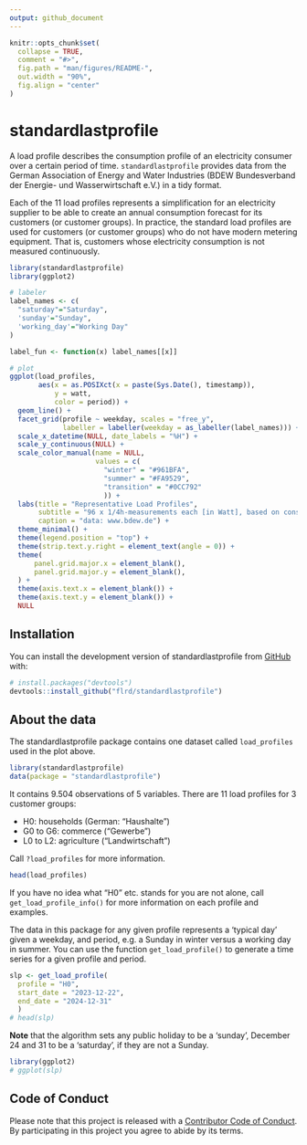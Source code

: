 ```yaml
---
output: github_document
---
```


<!-- README.md is generated from README.Rmd. Please edit that file -->

```r
knitr::opts_chunk$set(
  collapse = TRUE,
  comment = "#>",
  fig.path = "man/figures/README-",
  out.width = "90%",
  fig.align = "center"
)
```

# standardlastprofile

<!-- badges: start -->
<!-- badges: end -->

A load profile describes the consumption profile of an electricity consumer over a certain period of time. `standardlastprofile` provides data from the German Association of Energy and Water Industries (BDEW Bundesverband der Energie- und Wasserwirtschaft e.V.) in a tidy format. 

Each of the 11 load profiles represents a simplification for an electricity supplier to be able to create an annual consumption forecast for its customers (or customer groups). In practice, the standard load profiles are used for customers (or customer groups) who do not have modern metering equipment. That is, customers whose electricity consumption is not measured continuously.

``` r
library(standardlastprofile)
library(ggplot2)
```


```r
# labeler
label_names <- c(
  "saturday"="Saturday",
  'sunday'="Sunday",
  'working_day'="Working Day"
)

label_fun <- function(x) label_names[[x]]

# plot
ggplot(load_profiles,
       aes(x = as.POSIXct(x = paste(Sys.Date(), timestamp)),
           y = watt,
           color = period)) + 
  geom_line() +
  facet_grid(profile ~ weekday, scales = "free_y",
             labeller = labeller(weekday = as_labeller(label_names))) +
  scale_x_datetime(NULL, date_labels = "%H") +
  scale_y_continuous(NULL) +
  scale_color_manual(name = NULL,
                     values = c(
                       "winter" = "#961BFA",
                       "summer" = "#FA9529",
                       "transition" = "#0CC792"
                       )) +
  labs(title = "Representative Load Profiles",
       subtitle = "96 x 1/4h-measurements each [in Watt], based on consumption of 1.000 kWh/a",
       caption = "data: www.bdew.de") +
  theme_minimal() +
  theme(legend.position = "top") +
  theme(strip.text.y.right = element_text(angle = 0)) + 
  theme(
      panel.grid.major.x = element_blank(),
      panel.grid.major.y = element_blank(),
  ) +
  theme(axis.text.x = element_blank()) +
  theme(axis.text.y = element_blank()) +
  NULL
```


## Installation

You can install the development version of standardlastprofile from [GitHub](https://github.com/) with:

``` r
# install.packages("devtools")
devtools::install_github("flrd/standardlastprofile")
```

## About the data
The standardlastprofile package contains one dataset called `load_profiles` used in the plot above.

``` r
library(standardlastprofile)
data(package = "standardlastprofile")
```

It contains 9.504 observations of 5 variables. There are 11 load profiles for 3 customer groups:

- H0: households (German: "Haushalte")
- G0 to G6: commerce ("Gewerbe")
- L0 to L2: agriculture ("Landwirtschaft")

Call `?load_profiles` for more information. 

``` r
head(load_profiles)
```

If you have no idea what "H0" etc. stands for you are not alone, call `get_load_profile_info()` for more information on each profile and examples.

The data in this package for any given profile represents a 'typical day' given a weekday, and period, e.g. a Sunday in winter versus a working day in summer. You can use the function `get_load_profile()` to generate a time series for a given profile and period. 

``` r
slp <- get_load_profile(
  profile = "H0",
  start_date = "2023-12-22",
  end_date = "2024-12-31"
  )
# head(slp)
```

**Note** that the algorithm sets any public holiday to be a 'sunday', December 24 and 31 to be a 'saturday', if they are not a Sunday.

``` r
library(ggplot2)
# ggplot(slp)
```

## Code of Conduct

Please note that this project is released with a [Contributor Code of Conduct](https://github.com/flrd/standardlastprofile/blob/master/conduct.md). By participating in this project you agree to abide by its terms.
